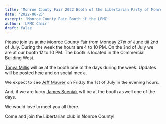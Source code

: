 ```yaml
---
title: 'Monroe County Fair 2022 Booth of the Libertarian Party of Monroe County in Indiana'
date: '2022-06-26'
excerpt: 'Monroe County Fair Booth of the LPMC'
author: 'LPMC Chair'
draft: false
---
```


Please join us at the [Monroe County Fair](https://www.monroecountyfairgrounds.in/) from Monday 27th of June till 2nd of July. During the week the hours are 4 to 10 PM. On the 2nd of July we are at our booth 12 to 10 PM. The booth is located in the Commercial Building West.

[Tonya Millis](https://tonyaforcongress.com/) will be at the booth one of the days during the week. Updates will be posted here and on social media.

We expect to see [Jeff Maurer](https://www.maurerforindiana.com/) on Friday the 1st of July in the evening hours.

And, if we are lucky [James Sceniak](https://www.sceniakforsenate.com/) will be at the booth as well one of the days.

We would love to meet you all there.

Come and join the Libertarian club in Monroe County!

